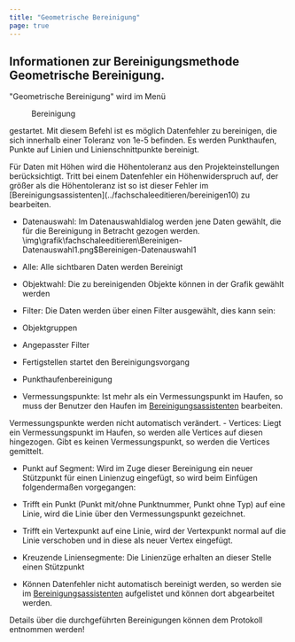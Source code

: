 ```yaml
---
title: "Geometrische Bereinigung"
page: true
---
```

## Informationen zur Bereinigungsmethode Geometrische Bereinigung.
&quot;Geometrische Bereinigung&quot; wird im Men&#252; <Menu>Bereinigung</Menu>  gestartet. Mit diesem Befehl ist es m&#246;glich Datenfehler zu bereinigen, die sich innerhalb einer Toleranz von 1e-5 befinden. Es werden Punkthaufen, Punkte auf Linien und Linienschnittpunkte bereinigt.

<Success>
F&#252;r Daten mit H&#246;hen wird die H&#246;hentoleranz aus den Projekteinstellungen ber&#252;cksichtigt. Tritt bei einem Datenfehler ein H&#246;henwiderspruch auf, der gr&#246;&#223;er als die H&#246;hentoleranz ist so ist dieser Fehler im [Bereinigungsassistenten](../fachschaleeditieren/bereinigen10)
 zu bearbeiten.
</Success>



- Datenauswahl: Im Datenauswahldialog werden jene Daten gew&#228;hlt, die f&#252;r die Bereinigung in Betracht gezogen werden.<Image>\img\grafik\fachschaleeditieren\Bereinigen-Datenauswahl1.png$Bereinigen-Datenauswahl1</Image>

- Alle: Alle sichtbaren Daten werden Bereinigt

- Objektwahl: Die zu bereinigenden Objekte k&#246;nnen in der Grafik gew&#228;hlt werden

- Filter: Die Daten werden &#252;ber einen Filter ausgew&#228;hlt, dies kann sein:

- Objektgruppen

- Angepasster Filter








- <Border>Fertigstellen</Border>  startet den Bereinigungsvorgang

- Punkthaufenbereinigung

- Vermessungspunkte: Ist mehr als ein Vermessungspunkt im Haufen, so muss der Benutzer den Haufen im 
[Bereinigungsassistenten](../fachschaleeditieren/bereinigen10)
 bearbeiten. 


<Success>
Vermessungspunkte werden nicht automatisch ver&#228;ndert.

</Success>
- Vertices: Liegt ein Vermessungspunkt im Haufen, so werden alle Vertices auf diesen hingezogen. Gibt es keinen Vermessungspunkt, so werden die Vertices gemittelt.



- Punkt auf Segment: Wird im Zuge dieser Bereinigung ein neuer St&#252;tzpunkt f&#252;r einen Linienzug eingef&#252;gt, so wird beim Einf&#252;gen folgenderma&#223;en vorgegangen:

- Trifft ein Punkt (Punkt mit/ohne Punktnummer, Punkt ohne Typ) auf eine Linie, wird die Linie &#252;ber den Vermessungspunkt gezeichnet.

- Trifft ein Vertexpunkt auf eine Linie, wird der Vertexpunkt normal auf die Linie verschoben und in diese als neuer Vertex eingef&#252;gt.





- Kreuzende Liniensegmente: Die Linienz&#252;ge erhalten an dieser Stelle einen St&#252;tzpunkt



- K&#246;nnen Datenfehler nicht automatisch bereinigt werden, so werden sie im 
[Bereinigungsassistenten](../fachschaleeditieren/bereinigen10)
 aufgelistet und k&#246;nnen dort abgearbeitet werden.




<Success>
Details &#252;ber die durchgef&#252;hrten Bereinigungen k&#246;nnen dem Protokoll entnommen werden!
</Success>
